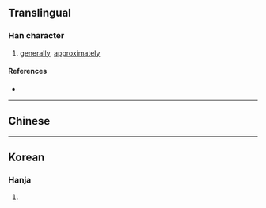 {{character info/new}}
==Translingual==

===Han character===
{{Han char|rn=75|rad=木|as=10|sn=14|four=|canj=HUD,XHUD|ids=⿱旣木}}

# [[generally]], [[approximately]]

====References====
* {{Han ref|kx=0547.060|dkj=15363|dj=0935.030|hdz=21257.010|uh=69E9|ud=27113}}

----

==Chinese==
{{zh-see|概|v}}

----

==Korean==

===Hanja===
{{ko-hanja|hangeul=개|eumhun=|rv=gae|mr=kae|y=kay}}

# {{defn|lang=ko|sort=木10}}